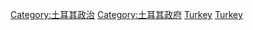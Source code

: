 {{Commonscat|International relations of Turkey}}

[[Category:土耳其政治|Category:土耳其政治]]
[[Category:土耳其政府|Category:土耳其政府]]
[[Category:欧洲各国外交|Turkey]]
[[Category:亚洲各国外交|Turkey]]